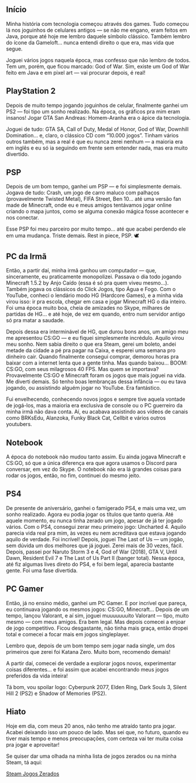 
## Início

Minha história com tecnologia começou através dos games. Tudo começou lá nos joguinhos de celulares antigos — se não me engano, eram feitos em Java, porque até hoje me lembro daquele símbolo clássico. Também lembro do ícone da Gameloft… nunca entendi direito o que era, mas vida que segue.

Joguei vários jogos naquela época, mas confesso que não lembro de todos. Tem um, porém, que ficou marcado: God of War. Sim, existe um God of War feito em Java e em pixel art — vai procurar depois, é real!

## PlayStation 2

Depois de muito tempo jogando joguinhos de celular, finalmente ganhei um PS2 — foi tipo um sonho realizado. Na época, os gráficos pra mim eram insanos! Jogar GTA San Andreas: Homem-Aranha era o ápice da tecnologia.

Joguei de tudo: GTA SA, Call of Duty, Medal of Honor, God of War, Downhill Domination... e, claro, o clássico CD com “10.000 jogos”. Tinham vários outros também, mas a real é que eu nunca zerei nenhum — a maioria era em inglês e eu só ia seguindo em frente sem entender nada, mas era muito divertido. 

## PSP

Depois de um bom tempo, ganhei um PSP — e foi simplesmente demais. Jogava de tudo: Crash, um jogo de carro maluco com palhaços (provavelmente Twisted Metal), FIFA Street, Ben 10... até uma versão fan made de Minecraft, onde eu e meus amigos tentávamos jogar online criando o mapa juntos, como se alguma conexão mágica fosse acontecer e nos conectar.

Esse PSP foi meu parceiro por muito tempo... até que acabei perdendo ele em uma mudança. Triste demais. Rest in piece, PSP. 🕊️

## PC da Irmã

Então, a partir daí, minha irmã ganhou um computador — que, sinceramente, eu praticamente monopolizei. Passava o dia todo jogando Minecraft 1.5.2 by Anjo Caído (essa é só pra quem viveu mesmo...). Também jogava os clássicos do Click Jogos, tipo Água e Fogo. Com o YouTube, conheci o lendário modo HG (Hardcore Games), e a minha vida virou isso: ir pra escola, chegar em casa e jogar Minecraft HG o dia inteiro. Foi uma época muito boa, cheia de amizades no Skype, milhares de partidas de HG... e até hoje, de vez em quando, entro num servidor antigo só pra matar a saudade.

Depois dessa era interminável de HG, que durou bons anos, um amigo meu me apresentou CS:GO — e eu fiquei simplesmente incrédulo. Aquilo virou meu sonho. Nem sabia direito o que era Steam, gerei um boleto, andei metade da cidade a pé pra pagar na Caixa, e esperei uma semana pro dinheiro cair. Quando finalmente consegui comprar, demorou horas pra baixar com a internet lenta que a gente tinha. Mas quando baixou... BOOM: CS:GO, com seus milagrosos 40 FPS. Mas quem se importava? Provavelmente CS:GO e Minecraft foram os jogos que mais joguei na vida. Me diverti demais. Só tenho boas lembranças dessa infância — ou eu tava jogando, ou assistindo alguém jogar no YouTube. Era fantástico.

Fui envelhecendo, conhecendo novos jogos e sempre tive aquela vontade de jogá-los, mas a maioria era exclusiva de console ou o PC guerreiro da minha irmã não dava conta. Aí, eu acabava assistindo aos vídeos de canais como BRKsEdu, Alanzoka, Funky Black Cat, Cellbit e vários outros youtubers.

## Notebook

A época do notebook não mudou tanto assim. Eu ainda jogava Minecraft e CS:GO, só que a única diferença era que agora usamos o Discord para conversar, em vez do Skype. O notebook não era lá grandes coisas para rodar os jogos, então, no fim, continuei do mesmo jeito.

## PS4

De presente de aniversário, ganhei o famigerado PS4, e mais uma vez, um sonho realizado. Agora eu podia jogar os títulos que tanto queria. Até aquele momento, eu nunca tinha zerado um jogo, apesar de já ter jogado vários. Com o PS4, consegui zerar meu primeiro jogo: Uncharted 4. Aquilo parecia vida real pra mim, às vezes eu nem acreditava que estava jogando aquilo de verdade. Foi incrível! Depois, joguei The Last of Us — um jogão, sem dúvida um dos melhores que já joguei. Zerei mais de 30 vezes, fácil. Depois, passei por Naruto Storm 3 e 4, God of War (2018), GTA V, Until Dawn, Resident Evil 7 e The Last of Us Part II (banger total). Nessa época, até fiz algumas lives direto do PS4, e foi bem legal, aparecia bastante gente. Foi uma fase divertida.

## PC Gamer

Então, já no ensino médio, ganhei um PC Gamer. E por incrível que pareça, eu continuava jogando os mesmos jogos: CS:GO, Minecraft... Depois de um tempo, lançou Valorant, e aí sim, joguei muuuuuuuito Valorant — tipo, muito mesmo — com meus amigos. Era bem legal. Mas depois comecei a enjoar de jogo competitivo. Ficou desgastante, não tinha mais graça, então dropei total e comecei a focar mais em jogos singleplayer.

Lembro que, depois de um bom tempo sem jogar nada single, um dos primeiros que zerei foi Katana Zero. Muito bom, recomendo demais!

A partir daí, comecei de verdade a explorar jogos novos, experimentar coisas diferentes... e foi assim que acabei encontrando meus jogos preferidos da vida inteira!

Tá bom, vou spoilar logo: Cyberpunk 2077, Elden Ring, Dark Souls 3, Silent Hill 2 (PS2) e Shadow of Memories (PS2).

## Hiato

Hoje em dia, com meus 20 anos, não tenho me atraído tanto pra jogar. Acabei deixando isso um pouco de lado. Mas sei que, no futuro, quando eu tiver mais tempo e menos preocupações, com certeza vai ter muita coisa pra jogar e aproveitar!

Se quiser dar uma olhada na minha lista de jogos zerados ou na minha Steam, tá aqui:

<div className="flex gap-5 *:no-underline">
  <a
    href="https://steamcommunity.com/id/coelhomarcus/"
    rel="noreferrer noopener"
    target="_blank"
    className="inline-flex items-center gap-1 font-medium text-xs text-neutral-400"
  >
    <FaSteam className="size-4" />
    Steam
  </a>
  <a
    href="https://docs.google.com/spreadsheets/d/1U0xGkGn0KiHJErrPwk3Ij9q1xogNhIxmG5RmRzYALNc/edit?usp=sharing"
    rel="noreferrer noopener"
    target="_blank"
    className="inline-flex items-center gap-1 font-medium text-xs text-neutral-400"
  >
    <FaTable className="size-4" />
    Jogos Zerados
  </a>
</div>
